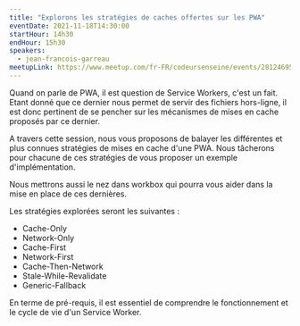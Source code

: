```yaml
---
title: "Explorons les stratégies de caches offertes sur les PWA"
eventDate: 2021-11-18T14:30:00
startHour: 14h30
endHour: 15h30
speakers:
  - jean-francois-garreau
meetupLink: https://www.meetup.com/fr-FR/codeursenseine/events/281246952/
---
```


Quand on parle de PWA, il est question de Service Workers, c'est un fait. Etant donné que ce dernier nous permet de servir des fichiers hors-ligne, il est donc pertinent de se pencher sur les mécanismes de mises en cache proposés par ce dernier.

A travers cette session, nous vous proposons de balayer les différentes et plus connues stratégies de mises en cache d'une PWA. Nous tâcherons pour chacune de ces stratégies de vous proposer un exemple d'implémentation.

Nous mettrons aussi le nez dans workbox qui pourra vous aider dans la mise en place de ces dernières.

Les stratégies explorées seront les suivantes :

- Cache-Only
- Network-Only
- Cache-First
- Network-First
- Cache-Then-Network
- Stale-While-Revalidate
- Generic-Fallback

En terme de pré-requis, il est essentiel de comprendre le fonctionnement et le cycle de vie d'un Service Worker.

